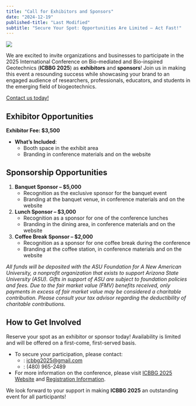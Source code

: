 ```yaml
---
title: "Call for Exhibitors and Sponsors"
date: "2024-12-19"
published-title: "Last Modified"
subtitle: "Secure Your Spot: Opportunities Are Limited – Act Fast!"
---
```


![](./img/icbbg2025-banner.svg)

::: {.drop-cap}
We are excited to invite organizations and businesses to participate in the 2025 International Conference on Bio-mediated and Bio-inspired Geotechnics (**ICBBG 2025**) as **exhibitors** and **sponsors**! Join us in making this event a resounding success while showcasing your brand to an engaged audience of researchers, professionals, educators, and students in the emerging field of biogeotechnics.
:::

[Contact us today!](mailto:icbbg2025@gmail.com){.btn .btn-primary .large}

## Exhibitor Opportunities

**Exhibitor Fee: \$3,500**

- **What’s Included**:  
  - Booth space in the exhibit area  
  - Branding in conference materials and on the website

## Sponsorship Opportunities

1. **Banquet Sponsor – \$5,000**
   - Recognition as the exclusive sponsor for the banquet event  
   - Branding at the banquet venue, in conference materials and on the website

2. **Lunch Sponsor – \$3,000**  
   - Recognition as a sponsor for one of the conference lunches  
   - Branding in the dining area, in conference materials and on the website

3. **Coffee Break Sponsor – \$2,000**  
   - Recognition as a sponsor for one coffee break during the conference  
   - Branding at the coffee station, in conference materials and on the website

::: {.callout-tip appearance="minimal"}

*All funds will be deposited with the ASU Foundation for A New American University, a nonprofit organization that exists to support Arizona State University (ASU). Gifts in support of ASU are subject to foundation policies and fees. Due to the fair market value (FMV) benefits received, only payments in excess of fair market value may be considered a charitable contribution. Please consult your tax advisor regarding the deductibility of charitable contributions.*
:::

## How to Get Involved

Reserve your spot as an exhibitor or sponsor today! Availability is limited and will be offered on a first-come, first-served basis.  

* To secure your participation, please contact:  
    * <i class="bi bi-envelope-fill"></i>: <icbbg2025@gmail.com>
    * <i class="bi bi-telephone-fill"></i>: (480) 965-2489
* For more information on the conference, please visit [ICBBG 2025 Website](/index.qmd) and [Registration Information](/registration.qmd).

We look forward to your support in making **ICBBG 2025** an outstanding event for all participants! 
